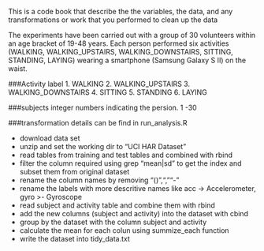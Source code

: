 This is a code book that describe the the variables, the data, and any transformations or work that you performed to clean up the data 

The experiments have been carried out with a group of 30 volunteers within an age bracket of 19-48 years. Each person performed six activities (WALKING, WALKING_UPSTAIRS, WALKING_DOWNSTAIRS, SITTING, STANDING, LAYING) wearing a smartphone (Samsung Galaxy S II) on the waist.

###Activity label 
1. WALKING
2. WALKING_UPSTAIRS
3. WALKING_DOWNSTAIRS
4. SITTING
5. STANDING
6. LAYING

###subjects
integer numbers indicating the persion. 
1 -30

###transformation
details can be find in run_analysis.R


* download data set
* unzip and set the working dir to "UCI HAR Dataset"
* read tables from training and test tables and combined with rbind
* filter the column required using grep "mean|sd" to get the index and subset them from original dataset
* rename the column names by removing "()",",""-"
* rename the labels with more descritive names like acc -> Accelerometer, gyro >- Gyroscope
* read subject and activity table and combine them with rbind
* add the new columns (subject and activity) into the dataset with cbind
* group by the dataset with the column subject and activity
* calculate the mean for each colun using summize_each function
* write the dataset into tidy_data.txt

